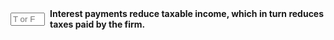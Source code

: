 ::: {.question-block}

<form onsubmit="event.preventDefault(); checkAnswerBox('module8_tf_q37','T')" style="display: flex; align-items: center; gap: 8px;">
  <input type="text" id="module8_tf_q37" name="module8_tf_q37" maxlength="1" placeholder="T or F" style="width: 55px;" data-correct-answer="T" /> 
  <label for="module8_tf_q37"><strong>Interest payments reduce taxable income, which in turn reduces taxes paid by the firm.</strong></label>
</form>

<div id="feedback-module8_tf_q37" class="feedback" data-status="" style="display:none;">
TRUE. That’s the mechanical source of the tax shield.
</div>

:::
